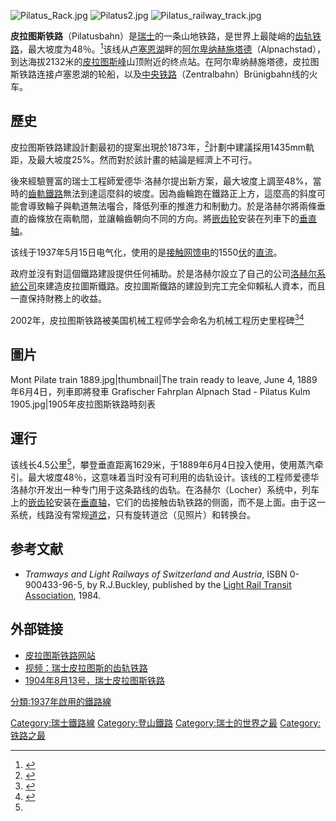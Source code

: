 {{Infobox rail line
|box_width   =
|name        = 皮拉图斯铁路
|native_name = Pilatusbahn
|native_name_lang = de
|color       =
|logo       =
|logo_width  =
|image       = Pilatus1.jpg
|image_width = 250px
|caption     = 皮拉图斯铁路列车在山顶站
|type        =
|system      =
|status      = 營運中
|locale      = 瑞士[[上瓦爾登州|上瓦爾登州]]
|start       = [[阿爾卑納赫施塔德|阿爾卑納赫施塔德]]
|end         = [[皮拉圖斯峰|皮拉圖斯峰]]
|stations    = 5
|routes      = 1
|daily_ridership = 
|open        = 1889年6月4日（蒸氣車）<br />1937年5月15日重新開幕
|owner       =
|operator    =
|character   =
|depot       =
|stock       =
|linelength  = {{convert|4.6|km|mi|2|abbr=on}}
|tracklength =
|tracks      = 
|gauge       = {{RailGauge|800mm|lk=on}}
|minradius   =
|electrification = 1550[[伏特|V]]，[[直流電|直流電]]<br />[[高架電車線|高架電車線]]
|maxincline  = 48%
|racksystem  = [[Rack_railway#Locher|Locher]]
|speed       = 下坡時速9公里，上坡時速10公里
|elevation   = {{convert|2073|m|ft|sigfig=4|abbr=on}}
|map         = 
|map_name    = 
|map_state   = 
}}

[[Image:Pilatus_Rack.jpg|thumb]]
[[Image:Pilatus2.jpg|thumb]]
[[Image:Pilatus_railway_track.jpg|thumb]]

'''皮拉图斯铁路'''（Pilatusbahn）是[[瑞士|瑞士]]的一条山地铁路，是世界上最陡峭的[[齿轨铁路|齿轨铁路]]，最大坡度为48％。<ref name=":0">{{cite book |author=櫻井寬|authorlink=櫻井寬|title=下一站，到哪裡？世界名列車之旅|year=2008|publisher=三悅文化|isbn=9789575267445}}</ref>该线从[[卢塞恩湖|卢塞恩湖]]畔的[[阿尔卑纳赫施塔德|阿尔卑纳赫施塔德]]（Alpnachstad），到达海拔2132米的[[皮拉图斯峰|皮拉图斯峰]]山顶附近的终点站。在阿尔卑纳赫施塔德，皮拉图斯铁路连接卢塞恩湖的轮船，以及[[中央铁路|中央铁路]]（Zentralbahn）Brünigbahn线的火车。

== 歷史 ==
皮拉图斯铁路建設計劃最初的提案出現於1873年，<ref>{{cite web |url=http://www.pilatus.com/webautor-data/38/Teil-2.pdf |title=存档副本 |accessdate=2009年7月20日 |deadurl=yes |archiveurl=https://web.archive.org/web/20060907172439/http://www.pilatus.com/webautor-data/38/Teil-2.pdf |archivedate=2006年9月7日 |df= }}</ref>計劃中建議採用1435mm軌距，及最大坡度25%。然而對於該計畫的結論是經濟上不可行。

後來經驗豐富的瑞士工程師爱德华·洛赫尔提出新方案，最大坡度上調至48%，當時的[[齒軌鐵路|齒軌鐵路]]無法到達這麼斜的坡度。因為齒輪跑在鐵路正上方，這麼高的斜度可能會導致輪子與軌道無法囓合，降低列車的推進力和制動力。於是洛赫尔將兩條垂直的齒條放在兩軌間，並讓輪齒朝向不同的方向。將[[嵌齿轮|嵌齿轮]]安装在列車下的[[垂直|垂直]][[轴|轴]]。

该线于1937年5月15日电气化，使用的是[[接触网供电|接触网馈电]]的1550[[伏|伏]]的[[直流电|直流]]。

政府並沒有對這個鐵路建設提供任何補助。於是洛赫尔設立了自己的公司[[洛赫尔系統公司|洛赫尔系統公司]]來建造皮拉圖斯鐵路。皮拉圖斯鐵路的建設到完工完全仰賴私人資本，而且一直保持財務上的收益。

2002年，皮拉图斯铁路被美国机械工程师学会命名为机械工程历史里程碑<ref name="ASME">{{cite web|url=http://www.asme.org/Communities/History/Landmarks/Pilatusbahn_1882.cfm|title=Pilatusbahn (1882)|accessdate=2009-01-18|work=Landmarks|publisher=American Society of Mechanical Engineers|archive-date=2010-12-26|archive-url=https://web.archive.org/web/20101226051334/http://www.asme.org/Communities/History/Landmarks/Pilatusbahn_1882.cfm|dead-url=no}}</ref><ref name="ASMEpdf">{{cite web|url=http://files.asme.org/ASMEORG/Communities/History/Landmarks/5590.pdf |format=PDF |title=Pilatusbahn |accessdate=2009-01-18 |work=Pilatusbahn brochure |publisher=[[ASME|ASME]] |deadurl=yes |archiveurl=https://web.archive.org/web/20090816062011/http://files.asme.org/ASMEORG/Communities/History/Landmarks/5590.pdf |archivedate=2009-08-16 }}</ref>

== 圖片 ==
<gallery>
Mont Pilate train 1889.jpg|thumbnail|The train ready to leave, June 4, 1889年6月4日，列車即將發車
Grafischer Fahrplan Alpnach Stad - Pilatus Kulm 1905.jpg|1905年皮拉图斯铁路時刻表
</gallery>

== 運行 ==
该线长4.5公里<ref name=":0" />，攀登垂直距离1629米，于1889年6月4日投入使用，使用蒸汽牵引。最大坡度48％，这意味着当时没有可利用的齿轨设计。该线的工程师爱德华洛赫尔开发出一种专门用于这条路线的齿轨。在洛赫尔（Locher）系统中，列车上的[[嵌齿轮|嵌齿轮]]安装在[[垂直|垂直]][[轴|轴]]，它们的齿接触齿轨铁路的侧面，而不是上面。由于这一系统，线路没有常规[[道岔|道岔]]，只有旋转道岔（见照片）和转换台。

==参考文献==
<div class="references-small">
<references />
</div>
*''Tramways and Light Railways of Switzerland and Austria'', ISBN 0-900433-96-5, by R.J.Buckley, published by the [[Light_Rail_Transit_Association|Light Rail Transit Association]], 1984.

== 外部链接 ==
*[https://web.archive.org/web/20050306195726/http://www.pilatus.ch/default.asp?sprache=E 皮拉图斯铁路网站]
*[https://web.archive.org/web/20090802150031/http://video.google.de/videoplay?docid=-7514169535672807356  视频：瑞士皮拉图斯的齿轨铁路]
*[https://web.archive.org/web/20090801152938/http://www.scientificamericanpast.com/Scientific%20American%201900%20to%201909/4/lg/sci8131904.htm 1904年8月13号，瑞士皮拉图斯铁路]

{{coord|46|57|20|N|8|16|37|E|region:CH-OW_type:landmark|display=title}}

[[Category:瑞士鐵路線|Category:瑞士鐵路線]]
[[Category:登山鐵路|Category:登山鐵路]]
[[Category:瑞士的世界之最|Category:瑞士的世界之最]]
[[Category:铁路之最|Category:铁路之最]]
[[分類:1937年啟用的鐵路線|分類:1937年啟用的鐵路線]]